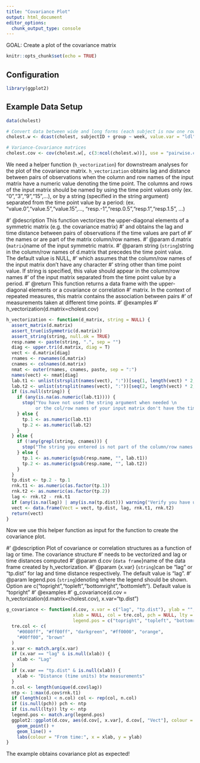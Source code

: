 ```yaml
---
title: "Covariance Plot"
output: html_document
editor_options:
  chunk_output_type: console
---
```


GOAL: Create a plot of the covariance matrix

```r
knitr::opts_chunk$set(echo = TRUE)
```

## Configuration
```r
library(ggplot2)
```

## Example Data Setup
```r
data(cholest)

# Convert data between wide and long forms (each subject is now one row)
cholest.w <- dcast(cholest, subjectID + group ~ week, value.var = "ldl")

# Variance-Covariance matrices
cholest.cov <- cov(cholest.w[, c(3:ncol(cholest.w))], use = "pairwise.complete.obs", method = "pearson")
```
We need a helper function (`h_vectorization`) for downstream analyses for the plot of the covariance matrix. `h_vectorization` obtains lag and distance between pairs of observations when the column and row names of the input matrix have a numeric value denoting the time point. The columns and rows of the input matrix should be named by using the time point values only (ex. "0","3","9","15",...), or by a string (specified in the string argument) separated from the time point value by a period: (ex. "value.0","value.5","value.15",..., "resp.-1","resp.0.5","resp.1","resp.1.5", ...)

#' @description This function vectorizes the upper-diagonal elements of a symmetric matrix (e.g. the covariance matrix) 
#' and obtains the lag and time distance between pairs of observations if the time values are part of 
#' the names or are part of the matrix column/row names.
#' @param d.matrix (`matrix`)\cr name of the input symmetric matrix.
#' @param string (`string`)\cr string in the column/row names of d.matrix that precedes the time point value. The default value is NULL, 
#' which assumes that the   column/row names of the input matrix don't have any character
#' string other than time point value. If string is specified, this value should appear in the column/row names 
#' of the input matrix separated from the time point value by a period.
#' @return This function returns a data frame with the upper-diagonal elements or a covariance or correlation 
#' matrix. In the context of repeated measures, this matrix contains the association between pairs 
#' of measurements taken at different time points.
#' @examples
#' h_vectorization(d.matrix=cholest.cov)
```r
h_vectorization <- function(d_matrix, string = NULL) {
  assert_matrix(d.matrix)
  assert_true(isSymmetric(d.matrix))
  assert_string(string, null.ok = TRUE)
  resp.name <- paste(string, ".", sep = "")
  diag <- upper.tri(d.matrix, diag = T)
  vect <- d.matrix[diag]
  rnames <- rownames(d.matrix)
  cnames <- colnames(d.matrix)
  nmat <- outer(rnames, cnames, paste, sep = ":")
  names(vect) <- nmat[diag]
  lab.t1 <- unlist(strsplit(names(vect), ":"))[seq(1, length(vect) * 2, by = 2)] ## hyperfuntion
  lab.t2 <- unlist(strsplit(names(vect), ":"))[seq(2, length(vect) * 2, by = 2)]
  if (is.null(string)) {
    if (any(is.na(as.numeric(lab.t1)))) {
      stop("You have not used the string argument when needed \n
           or the col/row names of your input matrix don't have the time values")
    } else {
      tp.1 <- as.numeric(lab.t1)
      tp.2 <- as.numeric(lab.t2)
    }
  } else {
    if (!any(grepl(string, cnames))) {
      stop("The string you entered is not part of the column/row names of d.matrix")
    } else {
      tp.1 <- as.numeric(gsub(resp.name, "", lab.t1))
      tp.2 <- as.numeric(gsub(resp.name, "", lab.t2))
    }
  }
  tp.dist <- tp.2 - tp.1
  rnk.t1 <- as.numeric(as.factor(tp.1))
  rnk.t2 <- as.numeric(as.factor(tp.2))
  lag <- rnk.t2 - rnk.t1
  if (any(is.na(lag)) | any(is.na(tp.dist))) warning("Verify you have used the string argument correctly or that the columns and rows of your input matrix are named as expected")
  vect <- data.frame(Vect = vect, tp.dist, lag, rnk.t1, rnk.t2)
  return(vect)
}
```

Now we use this helper function as input for the function to create the covariance plot. 

#' @description Plot of covariance or correlation structures as a function of lag or time. The covariance structure
#' needs to be vectorized and lag or time distances computed 
#' @param  d.cov (`data frame`}\cr name of the data frame created by h_vectorization.
#' @param {x.var} (`string`)\cr can be "lag" or "tp.dist" for lag and time distance respectively. The default value is "lag".
#' @param legend.pos (`string`)\cr denoting where the legend should be shown. Option are c("topright","topleft","bottomright","bottomleft"). Default value is "topright"
#' @examples
#' g_covariance(d.cov = h_vectorization(d.matrix=cholest.cov), x.var="tp.dist")
```r
g_covariance <- function(d.cov, x.var = c("lag", "tp.dist"), ylab = "",
                         xlab = NULL, col = tre.col, pch = NULL, lty = NULL, cex = 2,
                         legend.pos = c("topright", "topleft", "bottomright", "bottomleft"), ...) {
  tre.col <- c(
    "#0080ff", "#ff00ff", "darkgreen", "#ff0000", "orange",
    "#00ff00", "brown"
  )
  x.var <- match.arg(x.var)
  if (x.var == "lag" & is.null(xlab)) {
    xlab <- "Lag"
  }
  if (x.var == "tp.dist" & is.null(xlab)) {
    xlab <- "Distance (time units) btw measurements"
  }
  n.col <- length(unique(d.cov$lag))
  ntp <- 1:max(d.cov$rnk.t1)
  if (length(col) < n.col) col <- rep(col, n.col)
  if (is.null(pch)) pch <- ntp
  if (is.null(lty)) lty <- ntp
  legend.pos <- match.arg(legend.pos)
  ggplot2::ggplot(d.cov, aes(d.cov[, x.var], d.cov[, "Vect"], colour = as.factor(d.cov[, "rnk.t1"]), group = as.factor(d.cov[, "rnk.t1"]))) +
    geom_point() +
    geom_line() +
    labs(colour = "From time:", x = xlab, y = ylab)
}
```

The example obtains covariance plot as expected!
